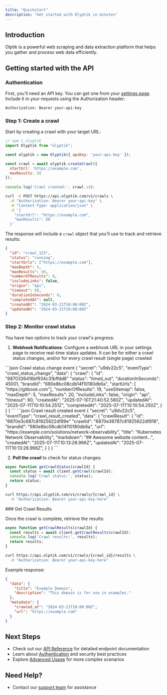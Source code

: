 ```yaml
---
title: "Quickstart"
description: "Get started with Olyptik in minutes"
---
```


## Introduction

Olptik is a powerful web scraping and data extraction platform that helps you gather and process web data efficiently.

## Getting started with the API

### Authentication

First, you'll need an API key. You can get one from your [settings page](https://app.olptik.com/0/settings/crawl). Include it in your requests using the Authorization header:

```bash
Authorization: Bearer your-api-key
```

### Step 1: Create a crawl

Start by creating a crawl with your target URL:

<CodeGroup>

```javascript javascript
// npm i olyptik
import Olyptik from "olyptik";

const olyptik = new Olyptik({ apiKey: 'your-api-key' });

const crawl = await olyptik.createCrawl({
  startUrl: 'https://example.com',
  maxResults: 50
});
  
console.log('Crawl created:', crawl.id);
```

```bash curl
curl -X POST https://api.olyptik.com/v1/crawls \
  -H "Authorization: Bearer your-api-key" \
  -H "Content-Type: application/json" \
  -d '{
    "startUrl": "https://example.com",
    "maxResults": 50
  }'
```

</CodeGroup>

The response will include a `crawl` object that you'll use to track and retrieve results:

```json Crawl object
{
  "id": "crawl_123",
  "status": "running",
  "startUrls": ["https://example.com"],
  "maxDepth": 5,
  "maxResults": 50,
  "numberOfResults": 0,
  "includeLinks": false,
  "origin": "api",
  "timeout": 60,
  "durationInSeconds": 0,
  "completedAt": null,
  "createdAt": "2024-03-21T10:00:00Z",
  "updatedAt": "2024-03-21T10:00:00Z"
}
```

### Step 2: Monitor crawl status

You have two options to track your crawl's progress:

1. **Webhook Notifications**:
Configure a webhook URL in your settings page to receive real-time status updates.
It can be for either a crawl status changes, and/or for every crawl result (single page) crawled 

<CodeGroup>
```json Crawl status change event
{
  "secret": "u9dv22c5",
  "eventType": "crawl_status_change",
  "data": {
    "crawl": {
      "id": "6870336416bf934c31bffdd8"
      "status": "timed_out",
      "durationInSeconds": 45001,
      "brandId": "680e8bc08cdb14f10180db6a",
      "startUrls": [ "https://gitbook.com"],
      "numberOfResults": 19,
      "useSitemap": false,
      "maxDepth": 5,
      "maxResults": 20,
      "includeLinks": false,
      "origin": "api",
      "timeout": 60,
      "createdAt": "2025-07-10T21:40:52.580Z",
      "updatedAt": "2025-07-11T10:10:54.251Z",
      "completedAt": "2025-07-11T10:10:54.250Z",
    }
  }
}
```
```json Crawl result created event
{
  "secret": "u9dv22c5",
  "eventType": "crawl_result_created",
  "data": {
    "crawlResult": {
      "id": "6870e3c687c81925622df89e"
      "crawlId": "6870e36787c81925622df818",
      "brandId": "680e8bc08cdb14f10180db6a",
      "url": "https://example.com/solutions/network-observability",
      "title": "Kubernetes Network Observability",
      "markdown": "## Awesome website content...",
      "createdAt": "2025-07-11T10:13:26.966Z",
      "updatedAt": "2025-07-11T10:13:26.966Z",
    }
  }
}
```
</CodeGroup>

2. **Poll the crawl** to check for status changes:

<CodeGroup>

```javascript javascript
async function getCrawlStatus(crawlId) {
  const status = await client.getCrawl(crawlId);
  console.log('Crawl status:', status);
  return status;
}
```

```bash curl
curl https://api.olyptik.com/v1/crawls/{crawl_id} \
  -H "Authorization: Bearer your-api-key-here"
```

</CodeGroup>
### Get Crawl Results

Once the crawl is complete, retrieve the results:

<CodeGroup>

```javascript javascript
async function getCrawlResults(crawlId) {
  const results = await client.getCrawlResults(crawlId);
  console.log('Crawl results:', results);
  return results;
}
```

```bash curl
curl https://api.olptik.com/v1/crawls/{crawl_id}/results \
  -H "Authorization: Bearer your-api-key-here"
```

</CodeGroup>

Example response:
```json
{
  "data": {
    "title": "Example Domain",
    "description": "This domain is for use in examples."
  },
  "metadata": {
    "crawled_at": "2024-03-21T10:00:00Z",
    "url": "https://example.com"
  }
}
```

## Next Steps

- Check out our [API Reference](/api-reference) for detailed endpoint documentation
- Learn about [Authentication](/essentials/authentication) and security best practices
- Explore [Advanced Usage](/essentials/advanced-usage) for more complex scenarios

## Need Help?


- Contact our [support team](mailto:support@olyptik.com) for assistance
